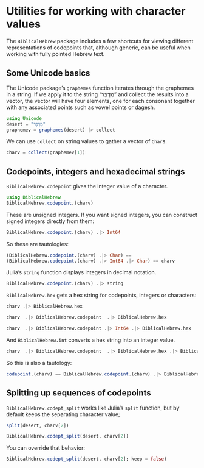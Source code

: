 # Utilities for working with character values


The `BiblicalHebrew` package includes a few shortcuts for viewing different representations of codepoints that, although generic, can be useful when working with fully pointed Hebrew text.


## Some Unicode basics

The Unicode package's `graphemes` function iterates through the graphemes in a string.  If we apply it to the string "מִדְבָּר" and collect the results into a vector, the vector will have four elements, one for each consonant together with any associated points such as vowel points or dagesh.

```julia
using Unicode
desert = "מִדְבָּר"
graphemev = graphemes(desert) |> collect
```


We can use `collect` on string values to gather a vector of `Char`s.

```julia
charv = collect(graphemev[1])
```



## Codepoints, integers and hexadecimal strings

`BiblicalHebrew.codepoint` gives the integer value of a character.

```julia
using BiblicalHebrew
BiblicalHebrew.codepoint.(charv)
```

These are unsigned integers.  If you want signed integers, you can construct signed integers directly from them:

```julia
BiblicalHebrew.codepoint.(charv) .|> Int64
```



So these are tautologies:

```julia
(BiblicalHebrew.codepoint.(charv) .|> Char) == 
(BiblicalHebrew.codepoint.(charv) .|> Int64 .|> Char) == charv
```

Julia's `string` function displays integers in decimal notation.

```julia
BiblicalHebrew.codepoint.(charv) .|> string
```


`BiblicalHebrew.hex` gets a hex string for codepoints, integers or characters:

```julia
charv .|> BiblicalHebrew.hex
```

```julia
charv  .|> BiblicalHebrew.codepoint  .|> BiblicalHebrew.hex
```


```julia
charv  .|> BiblicalHebrew.codepoint .|> Int64 .|> BiblicalHebrew.hex
```

And `BiblicalHebrew.int` converts a hex string into an integer value.

```julia
charv  .|> BiblicalHebrew.codepoint  .|> BiblicalHebrew.hex .|> BiblicalHebrew.int
```

So this is also a tautology:

```julia
codepoint.(charv) == BiblicalHebrew.codepoint.(charv) .|> BiblicalHebrew.hex .|> BiblicalHebrew.int 
```


## Splitting up sequences of codepoints


`BiblicalHebrew.codept_split` works like Julia's `split` function, but by default keeps the separating character value;

```julia
split(desert, charv[2])
```

```julia
BiblicalHebrew.codept_split(desert, charv[2])
```

You can override that behavior:

```julia
BiblicalHebrew.codept_split(desert, charv[2]; keep = false)
```

